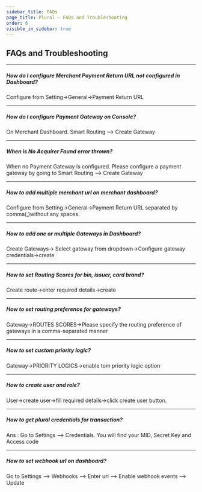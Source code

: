 ```yaml
---
sidebar_title: FAQs
page_title: Plural — FAQs and Troubleshooting
order: 6
visible_in_sidebar: true
---
```


## FAQs and Troubleshooting

<hr class="primary" />

##### How do I configure Merchant Payment Return URL not configured in Dashboard?

Configure from Setting->General->Payment Return URL

<hr class="primary" />

##### How do I configure Payment Gateway on Console?

On Merchant Dashboard. Smart Routing --> Create Gateway

<hr class="primary" />

##### When is No Acquirer Found error thrown?

When no Payment Gateway is configured. Please configure a payment gateway by going to Smart Routing --> Create Gateway

<hr class="primary" />

##### How to add multiple merchant url on merchant dashboard?

Configure from Setting->General->Payment Return URL separated by comma(,)without any spaces.

<hr class="primary" />

##### How to add one or multiple Gateways in Dashboard?

Create Gateways-> Select gateway from dropdown->Configure gateway credentials->create

<hr class="primary" />

##### How to set Routing Scores for bin, issuer, card brand?

Create route->enter required details->create

<hr class="primary" />

##### How to set routing preference for gateways?

Gateway->ROUTES SCORES->Please specify the routing preference of gateways in a comma-separated manner

<hr class="primary" />

##### How to set custom priority logic?

Gateway->PRIORITY LOGICS->enable tom priority logic option

<hr class="primary" />

##### How to create user and role?

User->create user->fill required details->click create user button.

<hr class="primary" />

##### How to get plural credentials for transaction?

Ans : Go to Settings --> Credentials. You will find your MID, Secret Key and Access code

<hr class="primary" />

##### How to set webhook url on dashboard?

Go to Settings --> Webhooks --> Enter url --> Enable webhook events --> Update

<WasPageHelpful />
